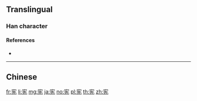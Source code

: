 {{character info/new}}
{{also|憲}}
==Translingual==

===Han character===
{{Han char|rn=40|rad=宀|as=06|sn=9|four=|canj=JHGU|ids=⿱宀先}}

====References====
* {{Han ref|kx=0285.101|dkj=07148|hdz=20927.030|uh=5BAA|ud=23466}}

----

==Chinese==
{{zh-see|憲}}

[[fr:宪]]
[[li:宪]]
[[mg:宪]]
[[ja:宪]]
[[no:宪]]
[[pl:宪]]
[[th:宪]]
[[zh:宪]]